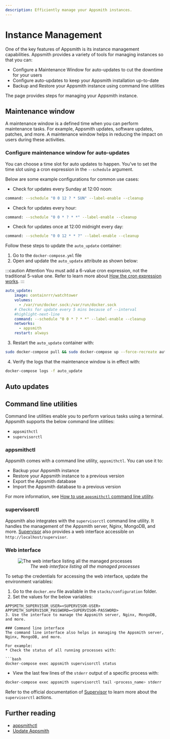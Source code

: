 ```yaml
---
description: Efficiently manage your Appsmith instances.
---
```



# Instance Management
One of the key features of Appsmith is its instance management capabilities. Appsmith provides a variety of tools for managing instances so that you can:

* Configure a Maintenance Window for auto-updates to cut the downtime for your users
* Configure auto-updates to keep your Appsmith installation up-to-date
* Backup and Restore your Appsmith instance using command line utilities

The page provides steps for managing your Appsmith instance. 

## Maintenance window
A maintenance window is a defined time when you can perform maintenance tasks. For example, Appsmith updates, software updates, patches, and more. A maintenance window helps in reducing the impact on users during these activities.

### Configure maintenance window for auto-updates
You can choose a time slot for auto updates to happen. You've to set the time slot using a cron expression in the `--schedule` argument.

Below are some example configurations for common use cases:

* Check for updates every Sunday at 12:00 noon:

```bash
command: --schedule "0 0 12 ? * SUN" --label-enable --cleanup
```

* Check for updates every hour:

```bash
command: --schedule "0 0 * ? * *" --label-enable --cleanup
```
* Check for updates once at 12:00 midnight every day:

```bash
command: --schedule "0 0 12 * * ?" --label-enable --cleanup 
```
Follow these steps to update the `auto_update` container:
1. Go to the `docker-compose.yml` file
2. Open and update the `auto_update` attribute as shown below:

:::caution Attention
You must add a 6-value cron expression, not the traditional 5-value one. Refer to learn more about [How the cron expression works](https://pkg.go.dev/github.com/robfig/cron@v1.2.0#hdr-CRON\_Expression\_Format).
:::

```yaml
auto_update:
    image: containrrr/watchtower
    volumes:
      - /var/run/docker.sock:/var/run/docker.sock
    # Checks for update every 5 mins because of --interval
    #highlight-next-line
    command: --schedule "0 0 * ? * *" --label-enable --cleanup
    networks:
      - appsmith
    restart: always
```
3. Restart the `auto_update` container with:
```bash
sudo docker-compose pull && sudo docker-compose up --force-recreate auto_update
```
4. Verify the logs that the maintenance window is in effect with:
```bash
docker-compose logs -f auto_update
```

## Auto updates 

## Command line utilities
Command line utilities enable you to perform various tasks using a terminal. Appsmith supports the below command line utilities:
* `appsmithctl`
* `supervisorctl`

### appsmithctl
Appsmith comes with a command line utility, `appsmithctl`.  You can use it to:
* Backup your Appsmith instance
* Restore your Appsmith instance to a previous version
* Export the Appsmith database
* Import the Appsmith database to a previous version

For more information, see [How to use `appsmithctl` command line utility](/getting-started/setup/instance-management/appsmithctl). 

### supervisorctl
Appsmith also integrates with the `supervisorctl` command line utility. It handles the management of the Appsmith server, Nginx, MongoDB, and more. [Supervisor](http://supervisord.org/) also provides a web interface accessible on `http://localhost/supervisor`.

### Web interface
<figure>
  <img src="https://raw.githubusercontent.com/appsmithorg/appsmith/release/deploy/docker/images/appsmith\_supervisord\_ui.png" style= {{width:"700px", height:"auto"}} alt="The web interface listing all the managed processes"/>
  <figcaption align = "center"><i>The web interface listing all the managed processes</i></figcaption>
</figure>

To setup the credentials for accessing the web interface, update the environment variables:
1. Go to the `docker.env` file available in the `stacks/configuration` folder.
2. Set the values for the below variables:
```
APPSMITH_SUPERVISOR_USER=<SUPERVISOR-USER>
APPSMITH_SUPERVISOR_PASSWORD=<SUPERVISOR-PASSWORD>
3. Use the interface to manage the Appsmith server, Nginx, MongoDB, and more.

### Command line interface
The command line interface also helps in managing the Appsmith server, Nginx, MongoDB, and more. 

For example:
* Check the status of all running processes with:

```bash
docker-compose exec appsmith supervisorctl status
```

* View the last few lines of the `stderr` output of a specific process with: 

```bash
docker-compose exec appsmith supervisorctl tail <process_name> stderr
```

Refer to the official documentation of [Supervisor](http://supervisord.org/running.html#supervisorctl-actions) to learn more about the `supervisorctl` actions.

## Further reading
* [appsmithctl](/getting-started/setup/instance-management/appsmithctl)
* [Update Appsmith](/getting-started/setup/instance-management/update-appsmith)
